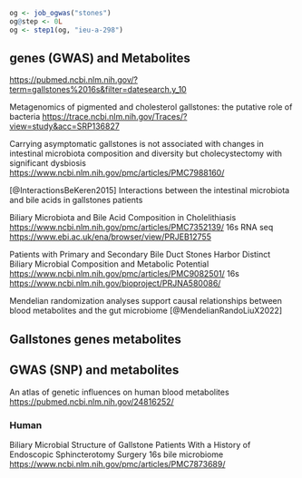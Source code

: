 

```r
og <- job_ogwas("stones")
og@step <- 0L
og <- step1(og, "ieu-a-298")
```


## genes (GWAS) and Metabolites

<https://pubmed.ncbi.nlm.nih.gov/?term=gallstones%2016s&filter=datesearch.y_10>

Metagenomics of pigmented and cholesterol gallstones: the putative role of bacteria
<https://trace.ncbi.nlm.nih.gov/Traces/?view=study&acc=SRP136827>

Carrying asymptomatic gallstones is not associated with changes in intestinal
microbiota composition and diversity but cholecystectomy with significant
dysbiosis
<https://www.ncbi.nlm.nih.gov/pmc/articles/PMC7988160/>

[@InteractionsBeKeren2015]
Interactions between the intestinal microbiota and bile acids in gallstones patients

Biliary Microbiota and Bile Acid Composition in Cholelithiasis
<https://www.ncbi.nlm.nih.gov/pmc/articles/PMC7352139/>
16s RNA seq
<https://www.ebi.ac.uk/ena/browser/view/PRJEB12755>

Patients with Primary and Secondary Bile Duct Stones Harbor Distinct Biliary
Microbial Composition and Metabolic Potential
<https://www.ncbi.nlm.nih.gov/pmc/articles/PMC9082501/>
16s 
<https://www.ncbi.nlm.nih.gov/bioproject/PRJNA580086/>





Mendelian randomization analyses support causal relationships between blood
metabolites and the gut microbiome
[@MendelianRandoLiuX2022]

## Gallstones genes metabolites

## GWAS (SNP) and metabolites

An atlas of genetic influences on human blood metabolites
<https://pubmed.ncbi.nlm.nih.gov/24816252/>

### Human

Biliary Microbial Structure of Gallstone Patients With a History of Endoscopic Sphincterotomy Surgery
16s
bile microbiome
<https://www.ncbi.nlm.nih.gov/pmc/articles/PMC7873689/>


